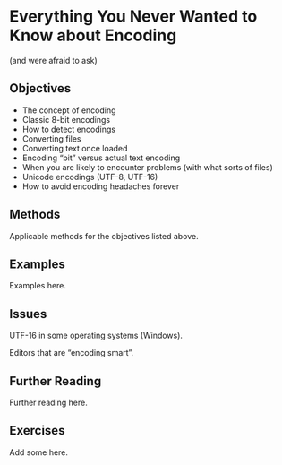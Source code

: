 # Everything You Never Wanted to Know about Encoding {#sec-appendix-encoding}

(and were afraid to ask)

## Objectives

- The concept of encoding
- Classic 8-bit encodings
- How to detect encodings
- Converting files
- Converting text once loaded
- Encoding "bit" versus actual text encoding
- When you are likely to encounter problems (with what sorts of files) 
- Unicode encodings (UTF-8, UTF-16)
- How to avoid encoding headaches forever

## Methods

Applicable methods for the objectives listed above.

## Examples

Examples here.

## Issues

UTF-16 in some operating systems (Windows).

Editors that are "encoding smart".

## Further Reading

Further reading here.

## Exercises

Add some here.
